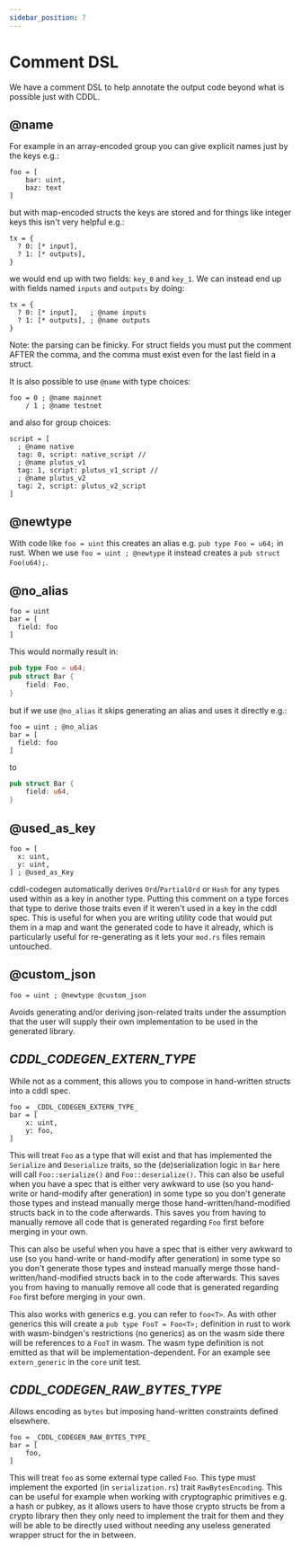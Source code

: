 ```yaml
---
sidebar_position: 7
---
```



# Comment DSL

We have a comment DSL to help annotate the output code beyond what is possible just with CDDL.

## @name

For example in an array-encoded group you can give explicit names just by the keys e.g.:
```cddl
foo = [
    bar: uint,
    baz: text
]
```
but with map-encoded structs the keys are stored and for things like integer keys this isn't very helpful e.g.:
```cddl
tx = {
  ? 0: [* input],
  ? 1: [* outputs],
}
```
we would end up with two fields: `key_0` and `key_1`. We can instead end up with fields named `inputs` and `outputs` by doing:
```cddl
tx = {
  ? 0: [* input],   ; @name inputs
  ? 1: [* outputs], ; @name outputs
}
```
Note: the parsing can be finicky. For struct fields you must put the comment AFTER the comma, and the comma must exist even for the last field in a struct.

It is also possible to use `@name` with type choices:
```cddl
foo = 0 ; @name mainnet
    / 1 ; @name testnet
```
and also for group choices:
```cddl
script = [
  ; @name native
  tag: 0, script: native_script //
  ; @name plutus_v1
  tag: 1, script: plutus_v1_script //
  ; @name plutus_v2
  tag: 2, script: plutus_v2_script
]
```

## @newtype

With code like `foo = uint` this creates an alias e.g. `pub type Foo = u64;` in rust. When we use `foo = uint ; @newtype` it instead creates a `pub struct Foo(u64);`.

## @no_alias

```cddl
foo = uint
bar = [
  field: foo
]
```
This would normally result in:
```rust
pub type Foo = u64;
pub struct Bar {
    field: Foo,
}
```
but if we use `@no_alias` it skips generating an alias and uses it directly e.g.:
```cddl
foo = uint ; @no_alias
bar = [
  field: foo
]
```
to
```rust
pub struct Bar {
    field: u64,
}
```

## @used_as_key

```cddl
foo = [
  x: uint,
  y: uint,
] ; @used_as_Key
```

cddl-codegen automatically derives `Ord`/`PartialOrd` or `Hash` for any types used within as a key in another type.
Putting this comment on a type forces that type to derive those traits even if it weren't used in a key in the cddl spec.
This is useful for when you are writing utility code that would put them in a map and want the generated code to have it already,
which is particularly useful for re-generating as it lets your `mod.rs` files remain untouched.

## @custom_json

```cddl
foo = uint ; @newtype @custom_json
```

Avoids generating and/or deriving json-related traits under the assumption that the user will supply their own implementation to be used in the generated library.

## _CDDL_CODEGEN_EXTERN_TYPE_

While not as a comment, this allows you to compose in hand-written structs into a cddl spec.
```cddl
foo = _CDDL_CODEGEN_EXTERN_TYPE_
bar = [
    x: uint,
    y: foo,
]
```
This will treat `Foo` as a type that will exist and that has implemented the `Serialize` and `Deserialize` traits, so the (de)serialization logic in `Bar` here will call `Foo::serialize()` and `Foo::deserialize()`.
This can also be useful when you have a spec that is either very awkward to use (so you hand-write or hand-modify after generation) in some type so you don't generate those types and instead manually merge those hand-written/hand-modified structs back in to the code afterwards. This saves you from having to manually remove all code that is generated regarding `Foo` first before merging in your own.

This can also be useful when you have a spec that is either very awkward to use (so you hand-write or hand-modify after generation) in some type so you don't generate those types and instead manually merge those hand-written/hand-modified structs back in to the code afterwards. This saves you from having to manually remove all code that is generated regarding `Foo` first before merging in your own.

This also works with generics e.g. you can refer to `foo<T>`. As with other generics this will create a `pub type FooT = Foo<T>;` definition in rust to work with wasm-bindgen's restrictions (no generics) as on the wasm side there will be references to a `FooT` in wasm. The wasm type definition is not emitted as that will be implementation-dependent. For an example see `extern_generic` in the `core` unit test.

## _CDDL_CODEGEN_RAW_BYTES_TYPE_

Allows encoding as `bytes` but imposing hand-written constraints defined elsewhere.
```cddl
foo = _CDDL_CODEGEN_RAW_BYTES_TYPE_
bar = [
    foo,
]
```
This will treat `foo` as some external type called `Foo`. This type must implement the exported (in `serialization.rs`) trait `RawBytesEncoding`.
This can be useful for example when working with cryptographic primitives e.g. a hash or pubkey, as it allows users to have those crypto structs be from a crypto library then they only need to implement the trait for them and they will be able to be directly used without needing any useless generated wrapper struct for the in between.
